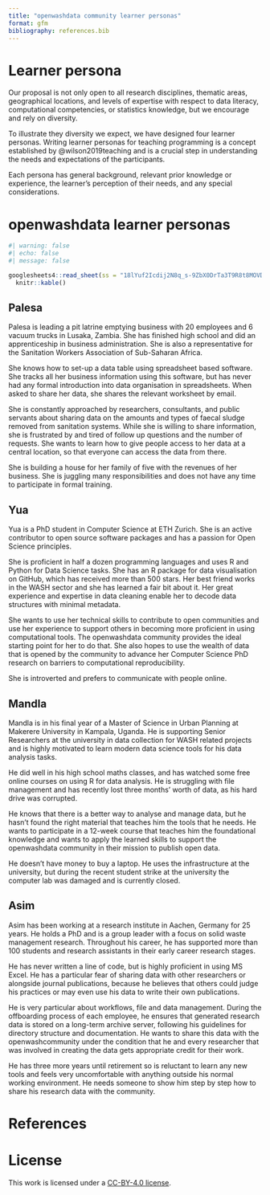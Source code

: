 ```yaml
---
title: "openwashdata community learner personas"
format: gfm
bibliography: references.bib
---
```


# Learner persona

Our proposal is not only open to all research disciplines, thematic areas, geographical locations, and levels of expertise with respect to data literacy, computational competencies, or statistics knowledge, but we encourage and rely on diversity. 

To illustrate they diversity we expect, we have designed four learner personas. Writing learner personas for teaching programming is a concept established by @wilson2019teaching and is a crucial step in understanding the needs and expectations of the participants.

Each persona has general background, relevant prior knowledge or experience, the learner’s perception of their needs, and any special considerations.

# openwashdata learner personas

```r
#| warning: false
#| echo: false
#| message: false

googlesheets4::read_sheet(ss = "18lYuf2Icdij2N8q_s-9ZbX0DrTa3T9R8t8MOVDLjReE") |>
  knitr::kable()

```

## Palesa

Palesa is leading a pit latrine emptying business with 20 employees and 6 vacuum trucks in Lusaka, Zambia. She has finished high school and did an apprenticeship in business administration. She is also a representative for the Sanitation Workers Association of Sub-Saharan Africa. 

She knows how to set-up a data table using spreadsheet based software. She tracks all her business information using this software, but has never had any formal introduction into data organisation in spreadsheets. When asked to share her data, she shares the relevant worksheet by email. 

She is constantly approached by researchers, consultants, and public servants about sharing data on the amounts and types of faecal sludge removed from sanitation systems. While she is willing to share information, she is frustrated by and tired of follow up questions and the number of requests. She wants to learn how to give people access to her data at a central location, so that everyone can access the data from there. 

She is building a house for her family of five with the revenues of her business. She is juggling many responsibilities and does not have any time to participate in formal training.
 
## Yua 

Yua is a  PhD student in Computer Science at ETH Zurich. She is an active contributor to open source software packages and has a passion for Open Science principles. 

She is proficient in half a dozen programming languages and uses R and Python for Data Science tasks. She has an R package for data visualisation on GitHub, which has received more than 500 stars. Her best friend works in the WASH sector and she has learned a fair bit about it. Her great experience and expertise in data cleaning enable her to decode data structures with minimal metadata. 

She wants to use her technical skills to contribute to open communities and use her experience to support others in becoming more proficient in using computational tools. The openwashdata community provides the ideal starting point for her to do that. She also hopes to use the wealth of data that is opened by the community to advance her Computer Science PhD research on barriers to computational reproducibility. 

She is introverted and prefers to communicate with people online.

## Mandla

Mandla is in his final year of a Master of Science in Urban Planning at Makerere University in Kampala, Uganda. He is supporting Senior Researchers at the university in data collection for WASH related projects and is highly motivated to learn modern data science tools for his data analysis tasks. 

He did well in his high school maths classes, and has watched some free online courses on using R for data analysis. He is struggling with file management and has recently lost three months’ worth of data, as his hard drive was corrupted. 

He knows that there is a better way to analyse and manage data, but he hasn’t found the right material that teaches him the tools that he needs. He wants to participate in a 12-week course that teaches him the foundational knowledge and wants to apply the learned skills to support the openwashdata community in their mission to publish open data.

He doesn’t have money to buy a laptop. He uses the infrastructure at the university, but during the recent student strike at the university the computer lab was damaged and is currently closed.

## Asim

Asim has been working at a research institute in Aachen, Germany for 25 years. He holds a PhD and is a group leader with a focus on solid waste management research. Throughout his career, he has supported more than 100 students and research assistants in their early career research stages. 

He has never written a line of code, but is highly proficient in using MS Excel. He has a particular fear of sharing data with other researchers or alongside journal publications, because he believes that others could judge his practices or may even use his data to write their own publications. 

He is very particular about workflows, file and data management. During the offboarding process of each employee, he ensures that generated research data is stored on a long-term archive server, following his guidelines for directory structure and documentation. He wants to share this data with the openwashcommunity under the condition that he and every researcher that was involved in creating the data gets appropriate credit for their work. 

He has three more years until retirement so is reluctant to learn any new tools and feels very uncomfortable with anything outside his normal working environment. He needs someone to show him step by step how to share his research data with the community.

# References

# License

This work is licensed under a [CC-BY-4.0 license](LICENSE.md).

